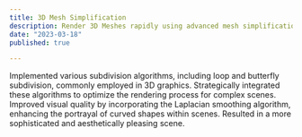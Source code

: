 ```yaml
---
title: 3D Mesh Simplification
description: Render 3D Meshes rapidly using advanced mesh simplification algorithms
date: "2023-03-18"
published: true

---
```


Implemented various subdivision algorithms, including loop and butterfly subdivision, commonly employed in 3D graphics. Strategically integrated these algorithms to optimize the rendering process for complex scenes. Improved visual quality by incorporating the Laplacian smoothing algorithm, enhancing the portrayal of curved shapes within scenes. Resulted in a more sophisticated and aesthetically pleasing scene.